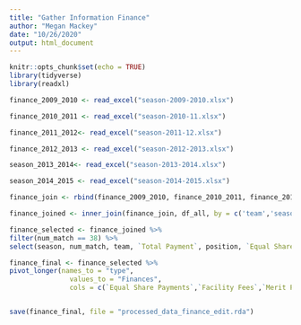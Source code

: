 ```yaml
---
title: "Gather Information Finance"
author: "Megan Mackey"
date: "10/26/2020"
output: html_document
---
```


```r
knitr::opts_chunk$set(echo = TRUE)
library(tidyverse)
library(readxl)

```

```r
finance_2009_2010 <- read_excel("season-2009-2010.xlsx") 
```

```r
finance_2010_2011 <- read_excel("season-2010-11.xlsx")
```

```r
finance_2011_2012<- read_excel("season-2011-12.xlsx")
```

```r
finance_2012_2013 <- read_excel("season-2012-2013.xlsx")
```


```r
season_2013_2014<- read_excel("season-2013-2014.xlsx")
```

```r
season_2014_2015 <- read_excel("season-2014-2015.xlsx")
```


```r
finance_join <- rbind(finance_2009_2010, finance_2010_2011, finance_2011_2012, finance_2012_2013, finance_2013_2014, finance_2014_2015)
```


```r
finance_joined <- inner_join(finance_join, df_all, by = c('team','season')) 

finance_selected <- finance_joined %>%
filter(num_match == 38) %>%
select(season, num_match, team, `Total Payment`, position, `Equal Share Payments`, `Facility Fees`, `Merit Payment`)

finance_final <- finance_selected %>%
pivot_longer(names_to = "type", 
               values_to = "Finances", 
               cols = c(`Equal Share Payments`,`Facility Fees`,`Merit Payment`))



```


```r
save(finance_final, file = "processed_data_finance_edit.rda")
```

